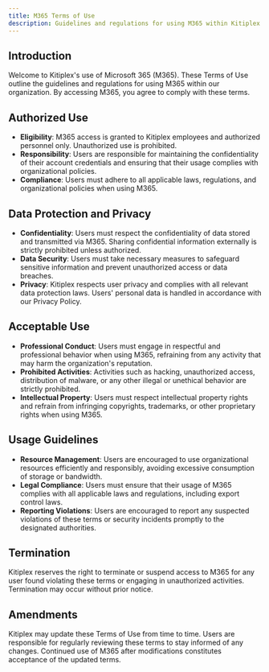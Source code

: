 ```yaml
---
title: M365 Terms of Use
description: Guidelines and regulations for using M365 within Kitiplex.
---
```





## Introduction


Welcome to Kitiplex's use of Microsoft 365 (M365). These Terms of Use outline the guidelines and regulations for using M365 within our organization. By accessing M365, you agree to comply with these terms. 

## Authorized Use
- **Eligibility**: M365 access is granted to Kitiplex employees and authorized personnel only. Unauthorized use is prohibited.
- **Responsibility**: Users are responsible for maintaining the confidentiality of their account credentials and ensuring that their usage complies with organizational policies.
- **Compliance**: Users must adhere to all applicable laws, regulations, and organizational policies when using M365.

## Data Protection and Privacy
- **Confidentiality**: Users must respect the confidentiality of data stored and transmitted via M365. Sharing confidential information externally is strictly prohibited unless authorized.
- **Data Security**: Users must take necessary measures to safeguard sensitive information and prevent unauthorized access or data breaches.
- **Privacy**: Kitiplex respects user privacy and complies with all relevant data protection laws. Users' personal data is handled in accordance with our Privacy Policy.

## Acceptable Use
- **Professional Conduct**: Users must engage in respectful and professional behavior when using M365, refraining from any activity that may harm the organization's reputation.
- **Prohibited Activities**: Activities such as hacking, unauthorized access, distribution of malware, or any other illegal or unethical behavior are strictly prohibited.
- **Intellectual Property**: Users must respect intellectual property rights and refrain from infringing copyrights, trademarks, or other proprietary rights when using M365.

## Usage Guidelines
- **Resource Management**: Users are encouraged to use organizational resources efficiently and responsibly, avoiding excessive consumption of storage or bandwidth.
- **Legal Compliance**: Users must ensure that their usage of M365 complies with all applicable laws and regulations, including export control laws.
- **Reporting Violations**: Users are encouraged to report any suspected violations of these terms or security incidents promptly to the designated authorities.

## Termination
Kitiplex reserves the right to terminate or suspend access to M365 for any user found violating these terms or engaging in unauthorized activities. Termination may occur without prior notice.

## Amendments
Kitiplex may update these Terms of Use from time to time. Users are responsible for regularly reviewing these terms to stay informed of any changes. Continued use of M365 after modifications constitutes acceptance of the updated terms.

<!-- ## Contact
If you have any questions or concerns about these Terms of Use, please contact the Kitiplex IT department for assistance.

:::tip[Agreement]
By accessing M365, you acknowledge that you have read, understood, and agree to abide by these Terms of Use.
::: -->

<MicrosoftLogo className="logoBadge" /> 